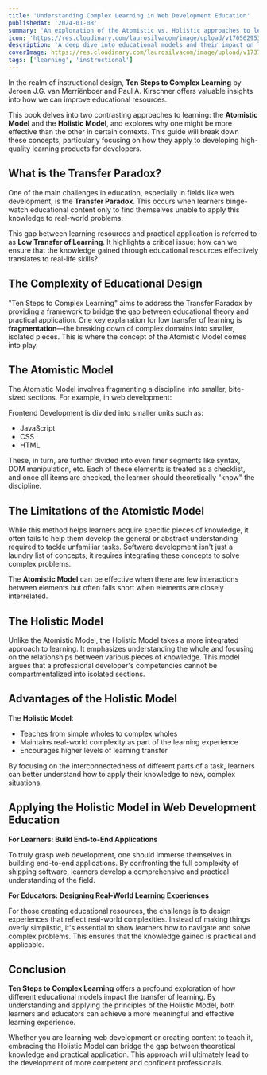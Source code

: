 ```yaml
---
title: 'Understanding Complex Learning in Web Development Education'
publishedAt: '2024-01-08'
summary: 'An exploration of the Atomistic vs. Holistic approaches to learning based on Ten Steps to Complex Learning'
icon: 'https://res.cloudinary.com/laurosilvacom/image/upload/v1705629532/laurosilvacom/icons/iw7vdsnx4p2owgjivykm.png'
description: 'A deep dive into educational models and their impact on learning transfer, focusing on how to improve web development education through holistic learning approaches.'
coverImage: https://res.cloudinary.com/laurosilvacom/image/upload/v1737787026/laurosilvacom/blog-images/bmbicdsxvwb4p1j3yrjv.jpg
tags: ['learning', 'instructional']
---
```


In the realm of instructional design, **Ten Steps to Complex Learning** by Jeroen J.G. van Merriënboer and Paul A. Kirschner offers valuable insights into how we can improve educational resources.

This book delves into two contrasting approaches to learning: the **Atomistic Model** and the **Holistic Model**, and explores why one might be more effective than the other in certain contexts. This guide will break down these concepts, particularly focusing on how they apply to developing high-quality learning products for developers.

## What is the Transfer Paradox?

One of the main challenges in education, especially in fields like web development, is the **Transfer Paradox**. This occurs when learners binge-watch educational content only to find themselves unable to apply this knowledge to real-world problems.

This gap between learning resources and practical application is referred to as **Low Transfer of Learning**. It highlights a critical issue: how can we ensure that the knowledge gained through educational resources effectively translates to real-life skills?

## The Complexity of Educational Design

"Ten Steps to Complex Learning" aims to address the Transfer Paradox by providing a framework to bridge the gap between educational theory and practical application. One key explanation for low transfer of learning is **fragmentation**—the breaking down of complex domains into smaller, isolated pieces. This is where the concept of the Atomistic Model comes into play.

## The Atomistic Model

The Atomistic Model involves fragmenting a discipline into smaller, bite-sized sections. For example, in web development:

Frontend Development is divided into smaller units such as:

- JavaScript
- CSS
- HTML

These, in turn, are further divided into even finer segments like syntax, DOM manipulation, etc. Each of these elements is treated as a checklist, and once all items are checked, the learner should theoretically "know" the discipline.

## The Limitations of the Atomistic Model

While this method helps learners acquire specific pieces of knowledge, it often fails to help them develop the general or abstract understanding required to tackle unfamiliar tasks. Software development isn't just a laundry list of concepts; it requires integrating these concepts to solve complex problems.

The **Atomistic Model** can be effective when there are few interactions between elements but often falls short when elements are closely interrelated.

## The Holistic Model

Unlike the Atomistic Model, the Holistic Model takes a more integrated approach to learning. It emphasizes understanding the whole and focusing on the relationships between various pieces of knowledge. This model argues that a professional developer's competencies cannot be compartmentalized into isolated sections.

## Advantages of the Holistic Model

The **Holistic Model**:

- Teaches from simple wholes to complex wholes
- Maintains real-world complexity as part of the learning experience
- Encourages higher levels of learning transfer

By focusing on the interconnectedness of different parts of a task, learners can better understand how to apply their knowledge to new, complex situations.

## Applying the Holistic Model in Web Development Education

**For Learners: Build End-to-End Applications**

To truly grasp web development, one should immerse themselves in building end-to-end applications. By confronting the full complexity of shipping software, learners develop a comprehensive and practical understanding of the field.

**For Educators: Designing Real-World Learning Experiences**

For those creating educational resources, the challenge is to design experiences that reflect real-world complexities. Instead of making things overly simplistic, it's essential to show learners how to navigate and solve complex problems. This ensures that the knowledge gained is practical and applicable.

## Conclusion

**Ten Steps to Complex Learning** offers a profound exploration of how different educational models impact the transfer of learning. By understanding and applying the principles of the Holistic Model, both learners and educators can achieve a more meaningful and effective learning experience.

Whether you are learning web development or creating content to teach it, embracing the Holistic Model can bridge the gap between theoretical knowledge and practical application. This approach will ultimately lead to the development of more competent and confident professionals.
